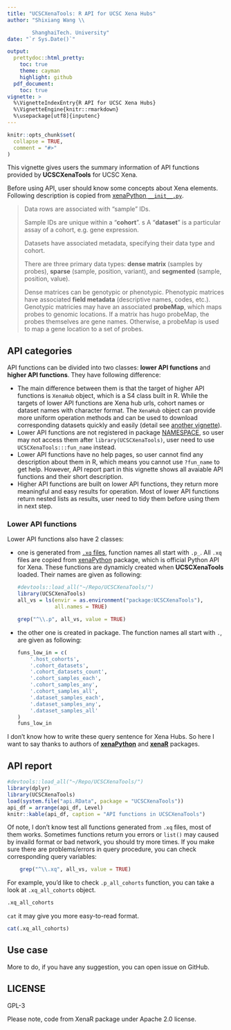 ```yaml
---
title: "UCSCXenaTools: R API for UCSC Xena Hubs"
author: "Shixiang Wang \\

        ShanghaiTech. University"
date: "`r Sys.Date()`"

output:
  prettydoc::html_pretty:
    toc: true
    theme: cayman
    highlight: github
  pdf_document:
    toc: true
vignette: >
  %\VignetteIndexEntry{R API for UCSC Xena Hubs}
  %\VignetteEngine{knitr::rmarkdown}
  %\usepackage[utf8]{inputenc}
---
```


```r
knitr::opts_chunk$set(
  collapse = TRUE,
  comment = "#>"
)
```

This vignette gives users the summary information of API functions provided by **UCSCXenaTools** for UCSC Xena. 

Before using API, user should know some concepts about Xena elements. Following description is copied from [xenaPython `__init__.py`](https://github.com/ucscXena/xenaPython/blob/master/xenaPython/__init__.py).

> Data rows are associated with "sample" IDs.
>
> Sample IDs are unique within a "**cohort**".
>s
> A "**dataset**" is a particular assay of a cohort, e.g. gene expression.
>
> Datasets have associated metadata, specifying their data type and cohort.
>
> There are three primary data types: **dense matrix** (samples by probes), **sparse** (sample, position, variant), and **segmented** (sample, position, value).
> 
> Dense matrices can be genotypic or phenotypic. Phenotypic matrices have associated **field metadata** (descriptive names, codes, etc.).
Genotypic matricies may have an associated **probeMap**, which maps probes to genomic locations. If a matrix has hugo probeMap, the probes themselves are gene names. Otherwise, a probeMap is used to map a gene location to a set of probes.

## API categories

API functions can be divided into two classes: **lower API functions** and **higher API functions**. 
They have following difference:

- The main difference between them is that the target of higher API functions is `XenaHub` object, which is
a S4 class built in R. While the targets of lower API functions are Xena hub urls, cohort names or 
dataset names with character format. The `XenaHub` object can provide more uniform operation methods and can be
used to download corresponding datasets quickly and easily 
(detail see [another vignette](https://shixiangwang.github.io/UCSCXenaTools/)).
- Lower API functions are not registered in package 
[NAMESPACE](https://github.com/ShixiangWang/UCSCXenaTools/blob/master/NAMESPACE), so user may not access them
after `library(UCSCXenaTools)`, user need to use `UCSCXenaTools:::fun_name` instead.
- Lower API functions have no help pages, so user cannot find any description about them in R, which means
you cannot use `?fun_name` to get help. However, API report part in this vignette shows all avaiable API functions and 
their short description.
- Higher API functions are built on lower API functions, they return more meaningful and easy results for operation. Most of lower API functions return nested lists as results, user need to tidy them before using them in next step.


### Lower API functions

Lower API functions also have 2 classes: 

- one is generated from 
[`.xq` files](https://github.com/ShixiangWang/UCSCXenaTools/tree/master/inst/queries), 
function names all start with `.p_`. All `.xq` files are copied from [xenaPython](https://github.com/ucscXena/xenaPython) package, which is official Python API for Xena.
These functions are dynamicly created when **UCSCXenaTools** loaded. Their names are given as following: 

    ```r
    #devtools::load_all("~/Repo/UCSCXenaTools/")
    library(UCSCXenaTools)
    all_vs = ls(envir = as.environment("package:UCSCXenaTools"),
                all.names = TRUE)
    ```
    
    ```r
    grep("^\\.p", all_vs, value = TRUE)
    ```

- the other one is created in package. The function names all start with `.`, are given as following:

    ```r
    funs_low_in = c(
        '.host_cohorts',
        '.cohort_datasets',
        '.cohort_datasets_count',
        '.cohort_samples_each',
        '.cohort_samples_any',
        '.cohort_samples_all',
        '.dataset_samples_each',
        '.dataset_samples_any',
        '.dataset_samples_all'
    )
    funs_low_in
    ```


I don't know how to write these query sentence for Xena Hubs. So here I want to
say thanks to authors of [**xenaPython**](https://github.com/ucscXena/xenaPython) 
and [**xenaR**](https://github.com/mtmorgan/XenaR) packages.

## API report


```r
#devtools::load_all("~/Repo/UCSCXenaTools/")
library(dplyr)
library(UCSCXenaTools)
load(system.file("api.RData", package = "UCSCXenaTools"))
api_df = arrange(api_df, Level)
knitr::kable(api_df, caption = "API functions in UCSCXenaTools")
```

Of note, I don't know test all functions generated from `.xq` files, most of them works.
Sometimes functions return you errors or `list()` may caused by invaild format or bad network, 
you should try more times. If you make sure there are problems/errors in query procedure,
you can check corresponding query variables:

```r
    grep("^\\.xq", all_vs, value = TRUE)
```

For example, you'd like to check `.p_all_cohorts` function, you can take a look
at `.xq_all_cohorts` object.

```r
.xq_all_cohorts
```

`cat` it may give you more easy-to-read format.

```r
cat(.xq_all_cohorts)
```

## Use case

More to do, if you have any suggestion, you can open issue on GitHub.


## LICENSE

GPL-3

Please note, code from XenaR package under Apache 2.0 license.
